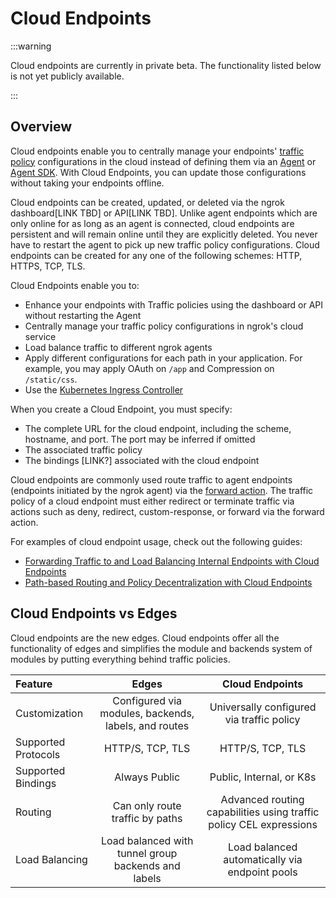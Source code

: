 # Cloud Endpoints

:::warning

Cloud endpoints are currently in private beta. The functionality listed below is not yet publicly available.

:::

## Overview

Cloud endpoints enable you to centrally manage your endpoints' [traffic policy](/http/traffic-policy)
configurations in the cloud instead of defining them via an [Agent](/agent/)
or [Agent SDK](/agent-sdks/). With Cloud Endpoints, you can update those
configurations without taking your endpoints offline.

Cloud endpoints can be created, updated, or deleted via the ngrok dashboard[LINK TBD]
or API[LINK TBD]. Unlike agent endpoints which are only online for as long as an
agent is connected, cloud endpoints are persistent and will remain online until they
are explicitly deleted. You never have to restart the agent to pick up new traffic
policy configurations. Cloud endpoints can be created for any one of the following
schemes: HTTP, HTTPS, TCP, TLS.

Cloud Endpoints enable you to:

- Enhance your endpoints with Traffic policies using the dashboard or API without
  restarting the Agent
- Centrally manage your traffic policy configurations in ngrok's cloud service
- Load balance traffic to different ngrok agents
- Apply different configurations for each path in your application. For
  example, you may apply OAuth on `/app` and Compression on `/static/css`.
- Use the [Kubernetes Ingress Controller](/k8s/)

When you create a Cloud Endpoint, you must specify:

- The complete URL for the cloud endpoint, including the scheme, hostname, and port.
  The port may be inferred if omitted
- The associated traffic policy
- The bindings [LINK?] associated with the cloud endpoint

Cloud endpoints are commonly used route traffic to agent endpoints (endpoints initiated by the ngrok agent) via the
[forward action](/http/traffic-policy/actions/forward-internal/). The traffic policy of a
cloud endpoint must either redirect or terminate traffic via actions such as deny, redirect,
custom-response, or forward via the forward action.

For examples of cloud endpoint usage, check out the following guides:

- [Forwarding Traffic to and Load Balancing Internal Endpoints with Cloud Endpoints](/guides/other-guides/forwarding-and-load-balancing-with-cloud-endpoints/)
- [Path-based Routing and Policy Decentralization with Cloud Endpoints](/guides/other-guides/path-based-routing-and-policy-decentralization-with-cloud-endpoints/)

## Cloud Endpoints vs Edges

Cloud endpoints are the new edges. Cloud endpoints offer all the functionality of edges and simplifies the module
and backends system of modules by putting everything behind traffic policies.

| Feature             |                        Edges                         |                          Cloud Endpoints                           |
| :------------------ | :--------------------------------------------------: | :----------------------------------------------------------------: |
| Customization       | Configured via modules, backends, labels, and routes |             Universally configured via traffic policy              |
| Supported Protocols |                   HTTP/S, TCP, TLS                   |                          HTTP/S, TCP, TLS                          |
| Supported Bindings  |                    Always Public                     |                      Public, Internal, or K8s                      |
| Routing             |           Can only route traffic by paths            | Advanced routing capabilities using traffic policy CEL expressions |
| Load Balancing      | Load balanced with tunnel group backends and labels  |           Load balanced automatically via endpoint pools           |
